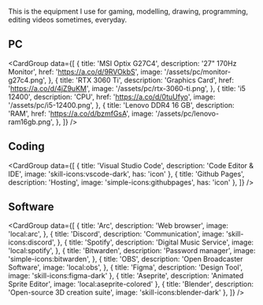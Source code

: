
This is the equipment I use for gaming, modelling, drawing, programming, editing videos sometimes, everyday.

## PC

<CardGroup
 data={[
  {
   title: 'MSI Optix G27C4',
   description: '27" 170Hz Monitor',
   href: 'https://a.co/d/9RVOkbS',
   image: '/assets/pc/monitor-g27c4.png',
  },
  {
   title: 'RTX 3060 Ti',
   description: 'Graphics Card',
   href: 'https://a.co/d/4jZ9uKM',
   image: '/assets/pc/rtx-3060-ti.png',
  },
  {
   title: 'i5 12400',
   description: 'CPU',
   href: 'https://a.co/d/0tuUfyo',
   image: '/assets/pc/i5-12400.png',
  },
  {
   title: 'Lenovo DDR4 16 GB',
   description: 'RAM',
   href: 'https://a.co/d/bzmfGsA',
   image: '/assets/pc/lenovo-ram16gb.png',
  },
 ]}
/>

## Coding

<CardGroup
 data={[
  { title: 'Visual Studio Code', description: 'Code Editor & IDE', image: 'skill-icons:vscode-dark', has: 'icon' },
  { title: 'Github Pages', description: 'Hosting', image: 'simple-icons:githubpages', has: 'icon' },
 ]}
/>

## Software

<CardGroup
 data={[
  {
   title: 'Arc',
   description: 'Web browser',
   image: 'local:arc',
  },
  {
   title: 'Discord',
   description: 'Communication',
   image: 'skill-icons:discord',
  },
  {
   title: 'Spotify',
   description: 'Digital Music Service',
   image: 'local:spotify',
  },
  {
   title: 'Bitwarden',
   description: 'Password manager',
   image: 'simple-icons:bitwarden',
  },
  {
   title: 'OBS',
   description: 'Open Broadcaster Software',
   image: 'local:obs',
  },
  { title: 'Figma', description: 'Design Tool', image: 'skill-icons:figma-dark' },
  { title: 'Aseprite', description: 'Animated Sprite Editor', image: 'local:aseprite-colored' },
  { title: 'Blender', description: 'Open-source 3D creation suite', image: 'skill-icons:blender-dark' },
 ]}
/>
